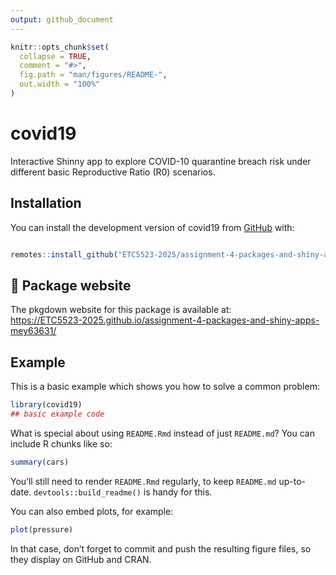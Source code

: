```yaml
---
output: github_document
---
```


<!-- README.md is generated from README.Rmd. Please edit that file -->

```r
knitr::opts_chunk$set(
  collapse = TRUE,
  comment = "#>",
  fig.path = "man/figures/README-",
  out.width = "100%"
)
```

# covid19

<!-- badges: start -->
<!-- badges: end -->

Interactive Shinny app to explore COVID-10 quarantine breach risk under different basic Reproductive Ratio (R0) scenarios. 

## Installation

You can install the development version of covid19 from [GitHub](https://github.com/) with:

``` r

remotes::install_github("ETC5523-2025/assignment-4-packages-and-shiny-apps-mey63631", subdir = "covid19")

```

## 📘 Package website
The pkgdown website for this package is available at:  
[https://ETC5523-2025.github.io/assignment-4-packages-and-shiny-apps-mey63631/](https://ETC5523-2025.github.io/assignment-4-packages-and-shiny-apps-mey63631/)


## Example

This is a basic example which shows you how to solve a common problem:

```r
library(covid19)
## basic example code

```

What is special about using `README.Rmd` instead of just `README.md`? You can include R chunks like so:

```r
summary(cars)
```

You'll still need to render `README.Rmd` regularly, to keep `README.md` up-to-date. `devtools::build_readme()` is handy for this.

You can also embed plots, for example:

```r
plot(pressure)
```

In that case, don't forget to commit and push the resulting figure files, so they display on GitHub and CRAN.
